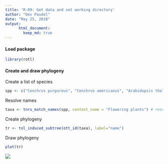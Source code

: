 ---
title: 'R-09: Get data and set working directory'
author: "Dev Paudel"
date: "May 25, 2018"
output:
      html_document:
        keep_md: true
---

#### Load package

```r
library(rotl)
```

#### Create and draw phylogeny
Create a list of species

```r
spp <- c("Cenchrus purpureus", "Cenchrus americanus", "Arabidopsis thaliana","Brachypodium distachyon", "Hordeum vulgare","Oryza sativa", "Panicum virgatum","Sorghum bicolor","Setaria italica","Triticum aestivum","Zea mays")
```

Resolve names
```r
taxa <- tnrs_match_names(spp, context_name = "Flowering plants") # resolve names
```

Create phylogeny
```r
tr <- tol_induced_subtree(ott_id(taxa), label="name")
```

Draw phylogeny
```r
plot(tr)
```
![](https://github.com/dpaudel/rbiology.github.io/tree/master/img/20180525_phylogeny.png)<!-- -->